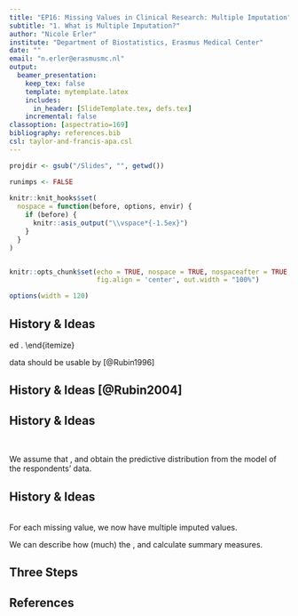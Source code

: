 ```yaml
---
title: "EP16: Missing Values in Clinical Research: Multiple Imputation"
subtitle: "1. What is Multiple Imputation?"
author: "Nicole Erler"
institute: "Department of Biostatistics, Erasmus Medical Center"
date: ""
email: "n.erler@erasmusmc.nl"
output:
  beamer_presentation:
    keep_tex: false
    template: mytemplate.latex
    includes:
      in_header: [SlideTemplate.tex, defs.tex]
    incremental: false
classoption: [aspectratio=169]
bibliography: references.bib
csl: taylor-and-francis-apa.csl
---
```




```r
projdir <- gsub("/Slides", "", getwd())

runimps <- FALSE
  
knitr::knit_hooks$set(
  nospace = function(before, options, envir) {
    if (before) {
      knitr::asis_output("\\vspace*{-1.5ex}")
    }
  }
)


knitr::opts_chunk$set(echo = TRUE, nospace = TRUE, nospaceafter = TRUE,
                      fig.align = 'center', out.width = "100%")

options(width = 120)
```



## History & Ideas {#subsec:history}


\begin{itemize}[<+->]
\item Developed by \blue{Donald B. Rubin} in the 1970s
\item to handle missing values in \blue{public use databases}\
      (e.g., census data provided by the government),
\item motivated by the \blue{increase in missing values}, and
\item increased \blue{availability of computers}.
\end{itemize}

\pause\bigskip

\blue{Goal:} data should be usable by [@Rubin1996]

\begin{itemize}[<+->]
\item a \blue{large number of analysts}, who commonly have to rely on
\item standard \blue{software that can only handle complete data}, and usually
\item are \blue{not experts in handling incomplete data}.
\end{itemize}


## History & Ideas [@Rubin2004]
\begin{columns}[T, onlytextwidth]
  \begin{column}{0.50\textwidth}
    \begin{block}{}
      One imputed value cannot be correct in general.\\
      \blue{\ding{225}} We need to represent missing values by a
      \blue{number of imputations}.
    \end{block}
    \vspace*{-2ex}
    \onslide<2->{\centering\scalebox{3}{\rotatebox{-90}{\blue{\ding{225}}}}}
  \end{column}
  \begin{column}{0.05\textwidth}
  \end{column}
  \begin{column}{0.45\textwidth}
    \begin{block}{}
      To find \blue{sensible values} to fill in, we need some kind of \blue{model}.\\
    \end{block}
    \vspace*{-2ex}
    \onslide<2->{\centering\scalebox{3}{\rotatebox{-90}{\blue{\ding{225}}}}}
  \end{column}
\end{columns}

\vspace*{-3ex}

\pause
\begin{columns}[onlytextwidth]
  \begin{column}{0.47\textwidth}
    \begin{block}{}
      \blue{Missing data has a distribution.}
    \end{block}
  \end{column}
  \begin{column}{0.1\textwidth}
    \centering\raisebox{-3ex}[0ex][0ex]{\scalebox{3}{\blue{\ding{225}}}}
  \end{column}
  \begin{column}{0.4\textwidth}
    \begin{block}{}
      This \blue{distribution depends on assumptions} that have been made about the model.
    \end{block}
  \end{column}
\end{columns}

\vspace*{1ex}

\pause
\begin{columns}[onlytextwidth]
  \begin{column}{0.47\textwidth}
  \end{column}
  \begin{column}{0.1\textwidth}
  \end{column}
  \begin{column}{0.4\textwidth}
    \centering\scalebox{3}{\rotatebox{-90}{\blue{\ding{225}}}}
  \end{column}
\end{columns}

\begin{block}{}
What we want is the 
\blue{`predictive distribution' of the missing values given the observed values.}
\end{block}


## History & Ideas
\textbf{How to obtain that predictive distribution?}\

\pause

\begin{itemize}
\item fit a model to the observed data (``respondents''), and to
\item obtain for each ``nonrespondent'' the conditional distribution of the
      missing data (given the observed data) as if he/she was a respondent.
\end{itemize}

\blue{\ding{225}} We assume that \blue{nonrespondents are just like respondents}, and
obtain the predictive distribution from the model of the respondents' data.

\vfill

\pause
\begin{block}{\textbf{Example:} survey including age, gender and height}
10 -- 12 year old boys answered (on average) that they are 1.45m tall.\\[2ex]
\blue{\ding{225}} \parbox[t]{\dimexpr\linewidth-5em}{
  We assume that boys aged 10 to 12 who did not
  report their height are also around 1.45m tall.}
\end{block}

## History & Ideas
\textbf{How to represent the multiple imputed values?}\label{slide:RubinI}\
For each missing value, we now have multiple imputed values.

\pause

\begin{itemize}
\item For each set of imputed values, create a dataset\\
      (datasets agree in the observed values but imputed values differ).
\item Analyse each dataset.
\item Combine the results from all analyses.
\end{itemize}

\bigskip\pause

\blue{\ding{225}} We can describe how (much) the \blue{results vary between the
imputed datasets}, and calculate summary measures.


## Three Steps
\begin{center}\vspace*{-2ex}
\includegraphics[height = 0.58\textheight]{graphics/MI.pdf}
\end{center}\vspace*{-3ex}
\begin{block}{In summary:}
\begin{enumerate}
\item \blue{Imputation:} impute multiple times \blue{\ding{225}} multiple completed datasets
\item \blue{Analysis:} analyse each of the datasets
\item \blue{Pooling:} combine results, taking into account additional uncertainty
\end{enumerate}
\end{block}


## References
